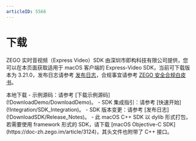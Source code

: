 ```yaml
---
articleID: 5566
---
```

# 下载

ZEGO 实时音视频（Express Video）SDK 由深圳市即构科技有限公司提供，您可以在本页面获取适用于 macOS 客户端的 Express-Video SDK，当前可下载版本为 3.21.0，发布日志请参考 [发布日志](!DownloadSDK/Release_Notes)，合规事宜请参考 [ZEGO 安全合规白皮书](https://doc-zh.zego.im/article/16142)。

<Card title="Express-Video SDK v3.21.0" href="https://storage.zego.im/rtc/ZegoExpressVideo/mac/ZegoExpressVideo-mac-shared-cpp.zip" target="_blank">
本地下载
</Card>
<Note title="说明">
- 示例源码：请参考 [下载示例源码](!DownloadDemo/DownloadDemo)。
- SDK 集成指引：请参考 [快速开始](!Integration/SDK_Integration)。
- SDK 版本变更：请参考 [发布日志](!DownloadSDK/Release_Notes)。
- 此 macOS C++ SDK 以 dylib 形式打包，若需要使用 framework 形式的 SDK，请下载 [macOS Objective-C SDK](https://doc-zh.zego.im/article/3124)，其头文件也附带了 C++ 接口。

</Note>



